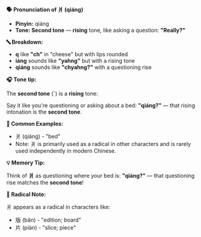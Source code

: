 **🗣️ Pronunciation of 爿 (qiáng)**

- **Pinyin:** qiáng
- **Tone: Second tone** — **rising** tone, like asking a question: **"Really?"**

**🔤 Breakdown:**

- **q** like **"ch"** in "cheese" but with lips rounded
- **iáng** sounds like **"yahng"** but with a rising tone
- **qiáng** sounds like **"chyahng?"** with a questioning rise

**🎧 Tone tip:**

The **second tone** (ˊ) is a **rising** tone:

Say it like you're questioning or asking about a bed: **"qiáng?"** — that rising intonation is the
**second tone**.

**📝 Common Examples:**

- 爿 (qiáng) - "bed"
- Note: 爿 is primarily used as a radical in other characters and is rarely used independently in
  modern Chinese.

**💡 Memory Tip:**

Think of **爿** as questioning where your bed is: **"qiáng?"** — that questioning rise matches the
**second tone**!

**📍 Radical Note:**

爿 appears as a radical in characters like:

- 版 (bǎn) - "edition; board"
- 片 (piàn) - "slice; piece"
